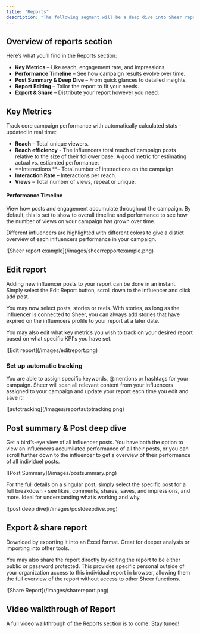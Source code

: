 ```yaml
---
title: "Reports"
description: "The following segment will be a deep dive into Sheer reports. Reports in Sheer give you a live, data-rich snapshot of how your influencer campaigns are performing. Automatically updated as influencers publish content, reports help you track real-time impact - no spreadsheets, no estimated data or guesswork.  Whether you're monitoring campaign momentum or prepping for a presentation, Reports keep everything at your fingertips."
---
```


## Overview of reports section

Here’s what you’ll find in the Reports section:

- **Key Metrics** – Like reach, engagement rate, and impressions.
- **Performance Timeline** – See how campaign results evolve over time.
- **Post Summary & Deep Dive** – From quick glances to detailed insights.
- **Report Editing** – Tailor the report to fit your needs.
- **Export & Share** – Distribute your report however you need.

## Key Metrics

Track core campaign performance with automatically calculated stats - updated in real time:

- **Reach** – Total unique viewers.
- **Reach efficiency** - The influencers total reach of campaign posts relative to the size of their follower base. A good metric for estimating actual vs. estiamted performance.
- **Interactions **– Total number of interactions on the campaign.
- **Interaction Rate** – Interactions per reach.
- **Views** – Total number of views, repeat or unique.

#### **Performance Timeline**

View how posts and engagement accumulate throughout the campaign. By default, this is set to show to overall timeline and performance to see how the number of views on your campaign has grown over time.

Different influencers are highlighted with different colors to give a distict overview of each inlfuencers performance in your campaign.

<Frame>
  ![Sheer report example](/images/sheerrepportexample.png)
</Frame>

## Edit report

Adding new influencer posts to your report can be done in an instant. Simply select the Edit Report button, scroll down to the influencer and click add post.

You may now select posts, stories or reels. With stories, as long as the influencer is connected to Sheer, you can always add stories that have expired on the influencers profile to your report at a later date.

You may also edit what key metrics you wish to track on your desired report based on what specific KPI's you have set.

<Frame>
  ![Edit report](/images/editreport.png)
</Frame>

### Set up automatic tracking

You are able to assign specific keywords, @mentions or hashtags for your campaign. Sheer will scan all relevant content from your influencers assigned to your campaign and update your report each time you edit and save it\!

<Frame>
  ![autotracking](/images/reportautotracking.png)
</Frame>

## Post summary & Post deep dive

Get a bird’s-eye view of all influencer posts. You have both the option to view an influencers accumilated performance of all their posts, or you can scroll further down to the influencer to get a overview of their performance of all individuel posts.

<Frame>
  ![Post Summary](/images/postsummary.png)
</Frame>

For the full details on a singular post, simply select the specific post for a full breakdown - see likes, comments, shares, saves, and impressions, and more. Ideal for understanding what’s working and why.

<Frame>
  ![post deep dive](/images/postdeepdive.png)
</Frame>

## Export & share report

Download by exporting it into an Excel format. Great for deeper analysis or importing into other tools.

You may also share the report directly by editing the report to be either public or password protected. This provides specific personal outside of your organization access to this individual report in browser, allowing them the full overview of the report without access to other Sheer functions.

<Frame>
  ![Share Report](/images/sharereport.png)
</Frame>

## Video walkthrough of Report

A full video walkthrough of the Reports section is to come. Stay tuned\!